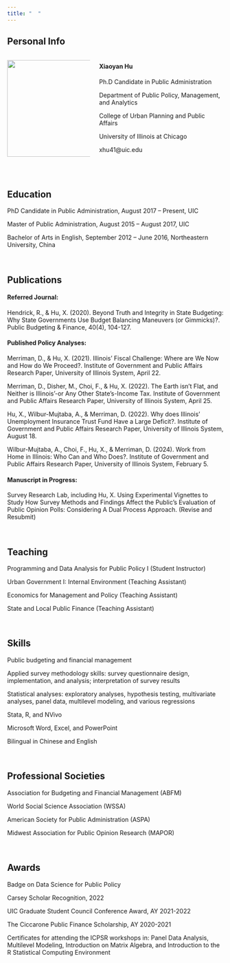 ```yaml
---
title: "  "
---
```


## **Personal Info**

::: columns
::: {.column width="40%"}
![](photoxh_9842.jpg){width="225"}
:::

::: {.column width="60%"}

#### **Xiaoyan Hu**

<div>

Ph.D Candidate in Public Administration

Department of Public Policy, Management, and Analytics

College of Urban Planning and Public Affairs

University of Illinois at Chicago

xhu41\@uic.edu

</div>
:::
:::

\

## **Education**

PhD Candidate in Public Administration, August 2017 – Present, UIC

Master of Public Administration, August 2015 – August 2017, UIC

Bachelor of Arts in English, September 2012 – June 2016, Northeastern University, China

\

## **Publications** 

#### Referred Journal:

Hendrick, R., & Hu, X. (2020). Beyond Truth and Integrity in State Budgeting: Why State Governments Use Budget Balancing Maneuvers (or Gimmicks)?. Public Budgeting & Finance, 40(4), 104-127.

#### Published Policy Analyses:

Merriman, D., & Hu, X. (2021). Illinois’ Fiscal Challenge: Where are We Now and How do We Proceed?. Institute of Government and Public Affairs Research Paper, University of Illinois System, April 22.

Merriman, D., Disher, M., Choi, F., & Hu, X. (2022). The Earth isn't Flat, and Neither is Illinois'-or Any Other State's-Income Tax. Institute of Government and Public Affairs Research Paper, University of Illinois System, April 25.

Hu, X., Wilbur-Mujtaba, A., & Merriman, D. (2022). Why does Illinois' Unemployment Insurance Trust Fund Have a Large Deficit?. Institute of Government and Public Affairs Research Paper, University of Illinois System, August 18. 

Wilbur-Mujtaba, A., Choi, F., Hu, X., & Merriman, D. (2024). Work from Home in Illinois: Who Can and Who Does?. Institute of Government and Public Affairs Research Paper, University of Illinois System, February 5.

#### Manuscript in Progress:

Survey Research Lab, including Hu, X. Using Experimental Vignettes to Study How Survey Methods and Findings Affect the Public’s Evaluation of Public Opinion Polls: Considering A Dual Process Approach. (Revise and Resubmit)

\

## **Teaching**

Programming and Data Analysis for Public Policy I (Student Instructor)

Urban Government I: Internal Environment (Teaching Assistant)

Economics for Management and Policy (Teaching Assistant)

State and Local Public Finance (Teaching Assistant)

\

## **Skills**

Public budgeting and financial management

Applied survey methodology skills: survey questionnaire design, implementation, and analysis; interpretation of survey results

Statistical analyses: exploratory analyses, hypothesis testing, multivariate analyses, panel data, multilevel modeling, and various regressions

Stata, R, and NVivo

Microsoft Word, Excel, and PowerPoint

Bilingual in Chinese and English

\

## **Professional Societies**
Association for Budgeting and Financial Management (ABFM)

World Social Science Association (WSSA)

American Society for Public Administration (ASPA)

Midwest Association for Public Opinion Research (MAPOR)

\

## **Awards**
Badge on Data Science for Public Policy

Carsey Scholar Recognition, 2022

UIC Graduate Student Council Conference Award, AY 2021-2022

The Ciccarone Public Finance Scholarship, AY 2020-2021 

Certificates for attending the ICPSR workshops in: Panel Data Analysis, Multilevel Modeling, Introduction on Matrix Algebra, and Introduction to the R Statistical Computing Environment 
